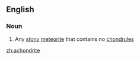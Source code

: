 ==English==

===Noun===
{{wikipedia}}
{{en-noun}}

# Any [[stony]] [[meteorite]] that contains no [[chondrule]]s

[[zh:achondrite]]